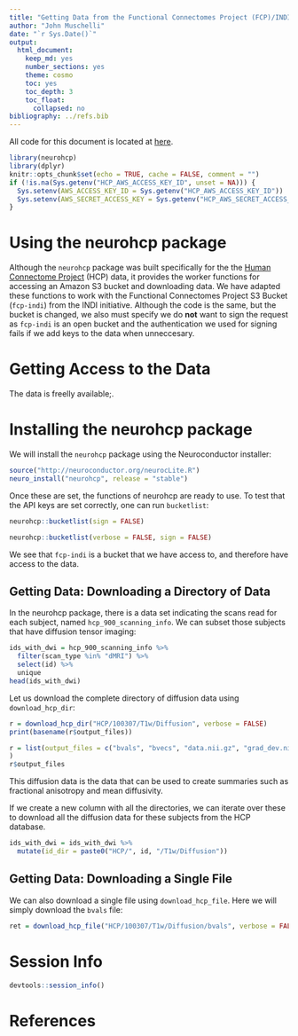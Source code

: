 ```yaml
---
title: "Getting Data from the Functional Connectomes Project (FCP)/INDI"
author: "John Muschelli"
date: "`r Sys.Date()`"
output:
  html_document:
    keep_md: yes
    number_sections: yes
    theme: cosmo
    toc: yes
    toc_depth: 3
    toc_float:
      collapsed: no
bibliography: ../refs.bib
---
```


All code for this document is located at [here](https://raw.githubusercontent.com/muschellij2/neuroc/master/fcp_indi/index.R).

```r
library(neurohcp)
library(dplyr)
knitr::opts_chunk$set(echo = TRUE, cache = FALSE, comment = "")
if (!is.na(Sys.getenv("HCP_AWS_ACCESS_KEY_ID", unset = NA))) {
  Sys.setenv(AWS_ACCESS_KEY_ID = Sys.getenv("HCP_AWS_ACCESS_KEY_ID"))
  Sys.setenv(AWS_SECRET_ACCESS_KEY = Sys.getenv("HCP_AWS_SECRET_ACCESS_KEY"))
}
```

# Using the neurohcp package

Although the `neurohcp` package was built specifically for the the [Human Connectome Project](https://www.humanconnectome.org/) (HCP) data, it provides the worker functions for accessing an Amazon S3 bucket and downloading data.  We have adapted these functions to work with the Functional Connectomes Project S3 Bucket (`fcp-indi`) from the INDI initiative.  Although the code is the same, but the bucket is changed, we also must specify we do **not** want to sign the request as `fcp-indi` is an open bucket and the authentication we used for signing fails if we add keys to the data when unneccesary.


# Getting Access to the Data

The data is freelly available;.

# Installing the neurohcp package

We will install the `neurohcp` package using the Neuroconductor installer:
```r
source("http://neuroconductor.org/neurocLite.R")
neuro_install("neurohcp", release = "stable")
```
Once these are set, the functions of neurohcp are ready to use.  To test that the API keys are set correctly, one can run `bucketlist`:

```r
neurohcp::bucketlist(sign = FALSE)
```

```r
neurohcp::bucketlist(verbose = FALSE, sign = FALSE)
```

We see that `fcp-indi` is a bucket that we have access to, and therefore have access to the data.











## Getting Data: Downloading a Directory of Data

In the neurohcp package, there is a data set indicating the scans read for each subject, named `hcp_900_scanning_info`.  We can subset those subjects that have diffusion tensor imaging:

```r
ids_with_dwi = hcp_900_scanning_info %>% 
  filter(scan_type %in% "dMRI") %>% 
  select(id) %>% 
  unique
head(ids_with_dwi)
```

Let us download the complete directory of diffusion data using `download_hcp_dir`:
```r
r = download_hcp_dir("HCP/100307/T1w/Diffusion", verbose = FALSE)
print(basename(r$output_files))
```
```r
r = list(output_files = c("bvals", "bvecs", "data.nii.gz", "grad_dev.nii.gz", "nodif_brain_mask.nii.gz")
)
r$output_files
```
This diffusion data is the data that can be used to create summaries such as fractional anisotropy and mean diffusivity.  

If we create a new column with all the directories, we can iterate over these to download all the diffusion data for these subjects from the HCP database.
```r
ids_with_dwi = ids_with_dwi %>% 
  mutate(id_dir = paste0("HCP/", id, "/T1w/Diffusion"))
```

## Getting Data: Downloading a Single File
We can also download a single file using `download_hcp_file`.  Here we will simply download the `bvals` file:

```r
ret = download_hcp_file("HCP/100307/T1w/Diffusion/bvals", verbose = FALSE)
```



# Session Info

```r
devtools::session_info()
```

# References
